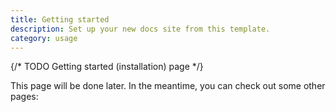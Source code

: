 ```yaml
---
title: Getting started
description: Set up your new docs site from this template.
category: usage
---
```


{/* TODO Getting started (installation) page */}

This page will be done later. In the meantime, you can check out some other pages:

<Cards>
  <Card
    title='Page metadata'
    description='Some properties for your pages.'
    href='/docs/page-meta'
  />
  <Card
    title='Organization'
    description="Keep your site's pages organized."
    href='/docs/organization'
  />
  <Card
    title='Components'
    description='Custom components you can use in MDX pages.'
    href='/docs/components'
  />
  <Card
    title='Customization'
    description='Configure this docs site, and make it your own.'
    href='/docs/customization'
  />
</Cards>
